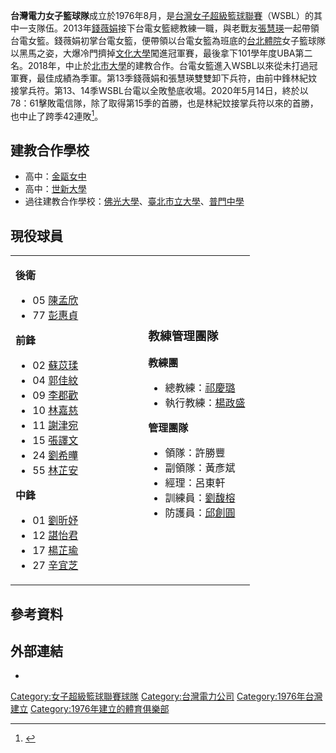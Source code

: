 {{infobox basketball club
|name=台灣電力
|logo=台灣電力女子籃球隊.png
|founded=1976年1月
|owner=[[台灣電力公司|台灣電力公司]]
|history=台電（1976～至今）
|coach=[[林紀妏|林紀妏]]
|championships=無
}}

'''台灣電力女子籃球隊'''成立於1976年8月，是[[台灣|台灣]][[女子超級籃球聯賽|女子超級籃球聯賽]]（WSBL）的其中一支隊伍。2013年[[錢薇娟|錢薇娟]]接下台電女籃總教練一職，與老戰友[[張慧瑛|張慧瑛]]一起帶領台電女籃。錢薇娟初掌台電女籃，便帶領以台電女籃為班底的[[台北體院|台北體院]]女子籃球隊以黑馬之姿，大爆冷門擠掉[[文化大學|文化大學]]闖進冠軍賽，最後拿下101學年度UBA第二名。2018年，中止於[[北市大學|北市大學]]的建教合作。台電女籃進入WSBL以來從未打過冠軍賽，最佳成績為季軍。第13季錢薇娟和張慧瑛雙雙卸下兵符，由前中鋒林紀妏接掌兵符。第13、14季WSBL台電以全敗墊底收場。2020年5月14日，終於以78：61擊敗電信隊，除了取得第15季的首勝，也是林紀妏接掌兵符以來的首勝，也中止了跨季42連敗<ref> {{cite news | title = WSBL／1170天的等待 台電開胡了！ | url = https://udn.com/news/story/7003/4564189?from=udn-catelistnews_ch2 | publisher = [[聯合報|聯合報]] | date = 2020-05-14 }} </ref>。

==建教合作學校==
*高中：[[金甌女中|金甌女中]]
*高中：[[世新大學|世新大學]]
*過往建教合作學校：[[佛光大學|佛光大學]]、[[臺北市立大學|臺北市立大學]]、[[普門中學|普門中學]]

==現役球員==
{|
|valign="top"|

'''後衛'''
* 05 [[陳孟欣|陳孟欣]]
* 77 [[彭惠貞|彭惠貞]]

'''前鋒'''
* 02 [[蘇苡瑈|蘇苡瑈]]
* 04 [[郭佳紋|郭佳紋]]
* 09 [[李郡歡|李郡歡]]
* 10 [[林嘉慈|林嘉慈]]
* 11 [[謝津宛|謝津宛]]
* 15 [[張譯文|張譯文]]
* 24 [[劉希曄|劉希曄]]
* 55 [[林芷安|林芷安]] 

'''中鋒'''
* 01 [[劉昕妤|劉昕妤]]
* 12 [[諶怡君|諶怡君]]
* 17 [[楊芷瑜|楊芷瑜]]
* 27 [[辛宜芝|辛宜芝]]

|width="80"| 
|valign="top"|
=== 教練管理團隊 ===
'''教練團'''
* 總教練：[[祁慶璐|祁慶璐]]
* 執行教練：[[楊政盛|楊政盛]]

'''管理團隊'''
* 領隊：許勝豐   
* 副領隊：黃彥斌  
* 經理：呂東軒
* 訓練員：[[劉馥榕|劉馥榕]]
* 防護員：[[邱創圓|邱創圓]]
|}

==參考資料==
{{reflist}}

==外部連結==
*{{facebook|tpcwsbl}}

{{女子超級籃球聯賽}}
{{台灣電力公司球隊}}
{{portal bar|臺灣|籃球}}
[[Category:女子超級籃球聯賽球隊|Category:女子超級籃球聯賽球隊]]
[[Category:台灣電力公司|Category:台灣電力公司]]
[[Category:1976年台灣建立|Category:1976年台灣建立]]
[[Category:1976年建立的體育俱樂部|Category:1976年建立的體育俱樂部]]